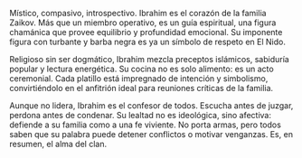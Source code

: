 

Místico, compasivo, introspectivo. Ibrahim es el corazón de la familia Zaikov. Más que un miembro operativo, es un guía espiritual, una figura  chamánica que provee equilibrio y profundidad emocional. Su imponente figura con turbante y barba negra es ya un símbolo de respeto en El Nido.

Religioso sin ser dogmático, Ibrahim mezcla preceptos islámicos, sabiduría popular y lectura energética. Su cocina no es solo alimento: es un acto ceremonial. Cada platillo está impregnado de intención y simbolismo, convirtiéndolo en el anfitrión ideal para reuniones críticas de la familia.

Aunque no lidera, Ibrahim es el confesor de todos. Escucha antes de juzgar, perdona antes de condenar. Su lealtad no es ideológica, sino afectiva: defiende a su familia como a una fe viviente. No porta armas, pero todos saben que su palabra puede detener conflictos o motivar venganzas. Es, en resumen, el alma del clan.